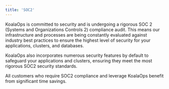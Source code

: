 ```yaml
---
title: 'SOC2'
---
```


KoalaOps is committed to security and is undergoing a rigorous SOC 2 (Systems and Organizations Controls 2) compliance audit. This means our infrastructure and processes are being constantly evaluated against industry best practices to ensure the highest level of security for your applications, clusters, and databases.

KoalaOps also incorporates numerous security features by default to safeguard your applications and clusters, ensuring they meet the most rigorous SOC2 security standards.

All customers who require SOC2 compliance and leverage KoalaOps benefit from significant time savings.
